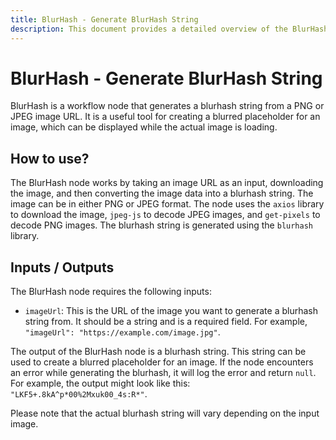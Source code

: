 ```yaml
---
title: BlurHash - Generate BlurHash String
description: This document provides a detailed overview of the BlurHash node which generates a blurhash string from a PNG or JPEG image URL.
---
```


# BlurHash - Generate BlurHash String
BlurHash is a workflow node that generates a blurhash string from a PNG or JPEG image URL. It is a useful tool for creating a blurred placeholder for an image, which can be displayed while the actual image is loading.

## How to use?
The BlurHash node works by taking an image URL as an input, downloading the image, and then converting the image data into a blurhash string. The image can be in either PNG or JPEG format. The node uses the `axios` library to download the image, `jpeg-js` to decode JPEG images, and `get-pixels` to decode PNG images. The blurhash string is generated using the `blurhash` library.

## Inputs / Outputs
The BlurHash node requires the following inputs:

- `imageUrl`: This is the URL of the image you want to generate a blurhash string from. It should be a string and is a required field. For example, `"imageUrl": "https://example.com/image.jpg"`.

The output of the BlurHash node is a blurhash string. This string can be used to create a blurred placeholder for an image. If the node encounters an error while generating the blurhash, it will log the error and return `null`. For example, the output might look like this: `"LKF5+.8kA^p*00%2Mxuk00_4s:R*"`.

Please note that the actual blurhash string will vary depending on the input image.